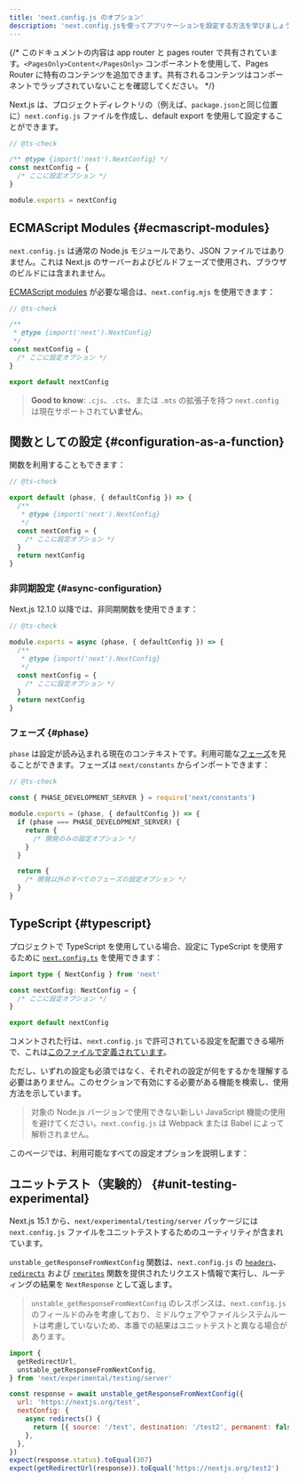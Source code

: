 ```yaml
---
title: 'next.config.js のオプション'
description: 'next.config.jsを使ってアプリケーションを設定する方法を学びましょう。'
---
```


{/* このドキュメントの内容は app router と pages router で共有されています。`<PagesOnly>Content</PagesOnly>` コンポーネントを使用して、Pages Router に特有のコンテンツを追加できます。共有されるコンテンツはコンポーネントでラップされていないことを確認してください。 */}

Next.js は、プロジェクトディレクトリの（例えば、`package.json`と同じ位置に）`next.config.js` ファイルを作成し、default export を使用して設定することができます。

```js title="next.config.js"
// @ts-check

/** @type {import('next').NextConfig} */
const nextConfig = {
  /* ここに設定オプション */
}

module.exports = nextConfig
```

## ECMAScript Modules {#ecmascript-modules}

`next.config.js` は通常の Node.js モジュールであり、JSON ファイルではありません。これは Next.js のサーバーおよびビルドフェーズで使用され、ブラウザのビルドには含まれません。

[ECMAScript modules](https://nodejs.org/api/esm.html) が必要な場合は、`next.config.mjs` を使用できます：

```js title="next.config.mjs"
// @ts-check

/**
 * @type {import('next').NextConfig}
 */
const nextConfig = {
  /* ここに設定オプション */
}

export default nextConfig
```

> **Good to know**: `.cjs`、`.cts`、または `.mts` の拡張子を持つ `next.config` は現在サポートされて**いません**。

## 関数としての設定 {#configuration-as-a-function}

関数を利用することもできます：

```js title="next.config.mjs"
// @ts-check

export default (phase, { defaultConfig }) => {
  /**
   * @type {import('next').NextConfig}
   */
  const nextConfig = {
    /* ここに設定オプション */
  }
  return nextConfig
}
```

### 非同期設定 {#async-configuration}

Next.js 12.1.0 以降では、非同期関数を使用できます：

```js title="next.config.js"
// @ts-check

module.exports = async (phase, { defaultConfig }) => {
  /**
   * @type {import('next').NextConfig}
   */
  const nextConfig = {
    /* ここに設定オプション */
  }
  return nextConfig
}
```

### フェーズ {#phase}

`phase` は設定が読み込まれる現在のコンテキストです。利用可能な[フェーズ](https://github.com/vercel/next.js/blob/5e6b008b561caf2710ab7be63320a3d549474a5b/packages/next/shared/lib/constants.ts#L19-L23)を見ることができます。フェーズは `next/constants` からインポートできます：

```js title="next.config.js"
// @ts-check

const { PHASE_DEVELOPMENT_SERVER } = require('next/constants')

module.exports = (phase, { defaultConfig }) => {
  if (phase === PHASE_DEVELOPMENT_SERVER) {
    return {
      /* 開発のみの設定オプション */
    }
  }

  return {
    /* 開発以外のすべてのフェーズの設定オプション */
  }
}
```

## TypeScript {#typescript}

プロジェクトで TypeScript を使用している場合、設定に TypeScript を使用するために [`next.config.ts`](/docs/app/building-your-application/configuring/typescript#type-checking-nextconfigts) を使用できます：

```ts title="next.config.ts"
import type { NextConfig } from 'next'

const nextConfig: NextConfig = {
  /* ここに設定オプション */
}

export default nextConfig
```

コメントされた行は、`next.config.js` で許可されている設定を配置できる場所で、これは[このファイルで定義されています](https://github.com/vercel/next.js/blob/canary/packages/next/src/server/config-shared.ts)。

ただし、いずれの設定も必須ではなく、それぞれの設定が何をするかを理解する必要はありません。このセクションで有効にする必要がある機能を検索し、使用方法を示しています。

> 対象の Node.js バージョンで使用できない新しい JavaScript 機能の使用を避けてください。`next.config.js` は Webpack または Babel によって解析されません。

このページでは、利用可能なすべての設定オプションを説明します：

## ユニットテスト（実験的） {#unit-testing-experimental}

Next.js 15.1 から、`next/experimental/testing/server` パッケージには `next.config.js` ファイルをユニットテストするためのユーティリティが含まれています。

`unstable_getResponseFromNextConfig` 関数は、`next.config.js` の [`headers`](/docs/app/api-reference/next-config-js/headers)、[`redirects`](/docs/app/api-reference/next-config-js/redirects) および [`rewrites`](/docs/app/api-reference/next-config-js/rewrites) 関数を提供されたリクエスト情報で実行し、ルーティングの結果を `NextResponse` として返します。

> `unstable_getResponseFromNextConfig` のレスポンスは、`next.config.js` のフィールドのみを考慮しており、ミドルウェアやファイルシステムルートは考慮していないため、本番での結果はユニットテストと異なる場合があります。

```js
import {
  getRedirectUrl,
  unstable_getResponseFromNextConfig,
} from 'next/experimental/testing/server'

const response = await unstable_getResponseFromNextConfig({
  url: 'https://nextjs.org/test',
  nextConfig: {
    async redirects() {
      return [{ source: '/test', destination: '/test2', permanent: false }]
    },
  },
})
expect(response.status).toEqual(307)
expect(getRedirectUrl(response)).toEqual('https://nextjs.org/test2')
```
